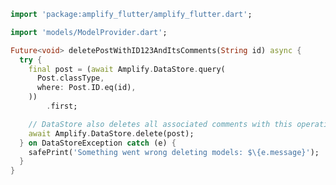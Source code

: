 ```dart
import 'package:amplify_flutter/amplify_flutter.dart';

import 'models/ModelProvider.dart';

Future<void> deletePostWithID123AndItsComments(String id) async {
  try {
    final post = (await Amplify.DataStore.query(
      Post.classType,
      where: Post.ID.eq(id),
    ))
        .first;

    // DataStore also deletes all associated comments with this operation
    await Amplify.DataStore.delete(post);
  } on DataStoreException catch (e) {
    safePrint('Something went wrong deleting models: $\{e.message}');
  }
}
```
